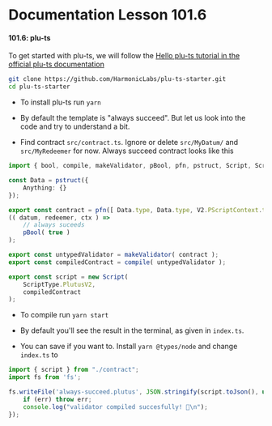 # Documentation Lesson 101.6


#### 101.6: plu-ts
To get started with plu-ts, we will follow the [Hello plu-ts tutorial in the official plu-ts documentation](https://pluts.harmoniclabs.tech/docs/examples/Hello%20World)

```bash
git clone https://github.com/HarmonicLabs/plu-ts-starter.git
cd plu-ts-starter
```
- To install plu-ts run `yarn`

- By default the template is "always succeed". But let us look into the code and try to understand a bit.

- Find contract `src/contract.ts`. Ignore or delete `src/MyDatum/` and `src/MyRedeemer` for now. Always succeed contract looks like this
```ts
import { bool, compile, makeValidator, pBool, pfn, pstruct, Script, ScriptType, V2 } from "@harmoniclabs/plu-ts";

const Data = pstruct({
    Anything: {}
});

export const contract = pfn([ Data.type, Data.type, V2.PScriptContext.type ],  bool)
(( datum, redeemer, ctx ) =>
    // always suceeds
    pBool( true )
);

export const untypedValidator = makeValidator( contract );
export const compiledContract = compile( untypedValidator );

export const script = new Script(
    ScriptType.PlutusV2,
    compiledContract
);
```

- To compile run `yarn start`

- By default you'll see the result in the terminal, as given in `index.ts`.

- You can save if you want to. Install `yarn @types/node` and change `index.ts` to
```ts
import { script } from "./contract";
import fs from 'fs';

fs.writeFile('always-succeed.plutus', JSON.stringify(script.toJson(), undefined, 2), (err: any) => {
    if (err) throw err;
    console.log("validator compiled succesfully! 🎉\n");
});
```



